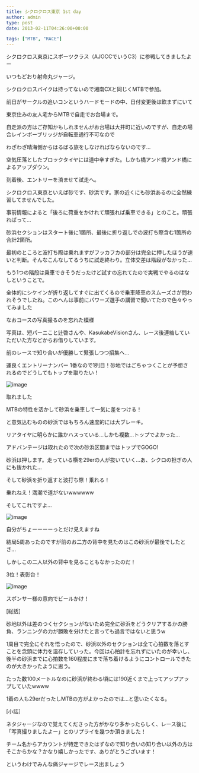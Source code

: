 ---
title: シクロクロス東京 1st day
author: admin
type: post
date: 2013-02-11T04:26:00+00:00

tags: ["MTB", "RACE"]
---

シクロクロス東京にスポーツクラス（AJOCCでいうC3）に参戦してきましたよー

いつもどおり射命丸ジャージ。

シクロクロスバイクは持ってないので湘南CXと同じくMTBで参加。

前日がサークルの追いコンというハードモードの中、日付変更後は飲まずにいて

東京住みの友人宅からMTBで自走でお台場まで。

自走派の方はご存知かもしれませんがお台場は大井町に近いのですが、自走の場合レインボーブリッジが自転車通行不可なので

わざわざ晴海側からはるばる旅をしなければならないのです…

空気圧落としたブロックタイヤには道中辛すぎた。しかも橋アンド橋アンド橋によるアップダウン。

到着後、エントリーを済ませて試走へ。

シクロクロス東京といえば砂です、砂浜です。家の近くにも砂浜あるのに全然練習してませんでした。

事前情報によると「後ろに荷重をかけれて頑張れば乗車できる」とのこと。頑張ればって…

砂浜セクションはスタート後に1箇所、最後に折り返しでの波打ち際含む1箇所の合計2箇所。

最初のところと波打ち際は乗れますがフッカフカの部分は完全に押したほうが速いと判断。そんなこんなしてるうちに試走終わり。立体交差は階段がなかった…

もう1つの階段は乗車できそうだったけど試すの忘れてたので実戦でやるのはなしということで。

全体的にシケインが折り返してすぐに出てくるので乗車降車のスムーズさが問われそうでしたね。このへんは事前にパワーズ選手の講習で聞いてたので色々やってみました

なおコースの写真撮るのを忘れた模様

写真は、短パーニこと辻啓さんや、KasukabeVisionさん、レース後連絡していただいた方などからお借りしています。

前のレースで知り合いが優勝して緊張しつつ招集へ…

運良くエントリーナンバー 1番なので1列目！砂地ではごちゃつくことが予想されるのでどうしてもトップを取りたい！

![image](BCqde5WCQAA5mtd.jpg)

取れました

MTBの特性を活かして砂浜を乗車して一気に差をつける！

と意気込むものの砂浜ではもちろん速度的には大ブレーキ。

リアタイヤに明らかに誰かハスっている…しかも複数…トップでよかった…

アドバンテージは取れたので次の砂浜区間まではトップでGOGO!

砂浜は押します。走っている横を29erの人が抜いていく…あ、シクロの担ぎの人にも抜かれた…

そして砂浜を折り返すと波打ち際！乗れる！

乗れねえ！満潮で道がないwwwwww

そしてこれですよ…

<LinkBox url="https://www.cyclowired.jp/?q=node/101211" />

![image](https://www.cyclowired.jp/sites/default/files/images/2013/02/09/CXTOKYO201301CW16.jpg)

自分がちょーーーーっとだけ見えますね

結局5周あったのですが前のお二方の背中を見たのはこの砂浜が最後でしたとさ…

しかしこの二人以外の背中を見ることもなかったのだ！

3位！表彰台！

![image](858634_464707580251196_801901482_o.jpg)

スポンサー様の意向でビールかけ！

[総括］

砂地以外は差のつくセクションがないため完全に砂浜をどうクリアするかの勝負、ランニングの力が勝敗を分けたと言っても過言ではないと思うw

1周目で完全にそれを悟ったので、砂浜以外のセクションは全て心拍数を落とすことを念頭に体力を温存していった。今回は心拍計を忘れずにいたのが幸いし、後半の砂浜までに心拍数を160程度にまで落ち着けるようにコントロールできたのが大きかったように思う。

たった数100メートルなのに砂浜が終わる頃には190近くまで上ってアップアップしていたwwww

1着の人も29erだったしMTBの方がよかったのでは…と思いたくなる。

[小話］

ネタジャージなので覚えてくださった方がかなり多かったらしく、レース後に「写真撮りましたよー」とのリプライを幾つか頂きました！

チーム名からアカウントが特定できたはずなので知り合いの知り合い以外の方はそこからかな？かなり嬉しかったです、ありがとうございます！

というわけでみんな痛ジャージでレース出ましょう
